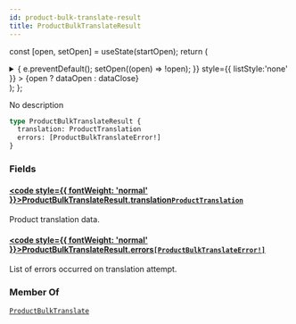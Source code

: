 ```yaml
---
id: product-bulk-translate-result
title: ProductBulkTranslateResult
---
```






const [open, setOpen] = useState(startOpen);
return (
<details {...(open ? { open: true } : {})} className="details" style={{ border:'none', boxShadow:'none', background:'var(--ifm-background-color)' }}>
<summary
onClick={(e) => {
e.preventDefault();
setOpen((open) => !open);
}}
style={{ listStyle:'none' }} >
{open ? dataOpen : dataClose}
</summary>
{open && children}
</details>
);
};

No description

```graphql
type ProductBulkTranslateResult {
  translation: ProductTranslation
  errors: [ProductBulkTranslateError!]
}
```

### Fields

#### [<code style={{ fontWeight: 'normal' }}>ProductBulkTranslateResult.<b>translation</b></code>](#)<Bullet />[`ProductTranslation`](../../../api-reference/products/objects/product-translation.mdx) <Badge class="badge badge--secondary" text="object"/> <Badge class="badge badge--secondary" text="products"/>

Product translation data.

#### [<code style={{ fontWeight: 'normal' }}>ProductBulkTranslateResult.<b>errors</b></code>](#)<Bullet />[`[ProductBulkTranslateError!]`](../../../api-reference/miscellaneous/objects/product-bulk-translate-error.mdx) <Badge class="badge badge--secondary" text="list"/> <Badge class="badge badge--secondary" text="object"/> <Badge class="badge badge--secondary" text="miscellaneous"/>

List of errors occurred on translation attempt.

### Member Of

[`ProductBulkTranslate`](../../../api-reference/products/objects/product-bulk-translate.mdx) <Badge class="badge badge--secondary" text="object"/>

